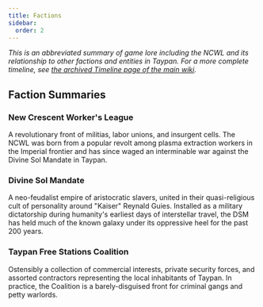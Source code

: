 ```yaml
---
title: Factions
sidebar:
  order: 2
---
```


*This is an abbreviated summary of game lore including the NCWL and its relationship to other factions and entities in Taypan. For a more complete timeline, see [the archived Timeline page of the main wiki](https://web.archive.org/web/20240728024921/https://sector-crescent.fandom.com/wiki/Timeline).*

## Faction Summaries

### New Crescent Worker's League

A revolutionary front of militias, labor unions, and insurgent cells. The NCWL was born from a popular revolt among plasma extraction workers in the Imperial frontier and has since waged an interminable war against the Divine Sol Mandate in Taypan.


### Divine Sol Mandate

A neo-feudalist empire of aristocratic slavers, united in their quasi-religious cult of personality around "Kaiser" Reynald Guies. Installed as a military dictatorship during humanity's earliest days of interstellar travel, the DSM has held much of the known galaxy under its oppressive heel for the past 200 years.


### Taypan Free Stations Coalition

Ostensibly a collection of commercial interests, private security forces, and assorted contractors representing the local inhabitants of Taypan. In practice, the Coalition is a barely-disguised front for criminal gangs and petty warlords.